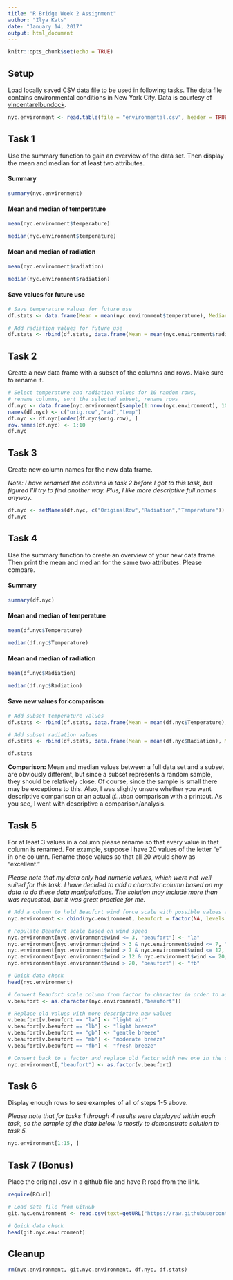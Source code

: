 ```yaml
---
title: "R Bridge Week 2 Assignment"
author: "Ilya Kats"
date: "January 14, 2017"
output: html_document
---
```


```r
knitr::opts_chunk$set(echo = TRUE)
```

## Setup

Load locally saved CSV data file to be used in following tasks. The data file contains environmental conditions in New York City. Data is courtesy of [vincentarelbundock](http://vincentarelbundock.github.io/Rdatasets/).

```r
nyc.environment <- read.table(file = "environmental.csv", header = TRUE, sep = ",")
```

## Task 1

Use the summary function to gain an overview of the data set. Then display the mean and median for at least two attributes.

#### Summary
```r
summary(nyc.environment)
```

#### Mean and median of temperature
```r
mean(nyc.environment$temperature)

median(nyc.environment$temperature)
```

#### Mean and median of radiation
```r
mean(nyc.environment$radiation)

median(nyc.environment$radiation)
```

#### Save values for future use
```r
# Save temperature values for future use
df.stats <- data.frame(Mean = mean(nyc.environment$temperature), Median = median(nyc.environment$temperature), row.names = "FullSet-Temp")

# Add radiation values for future use 
df.stats <- rbind(df.stats, data.frame(Mean = mean(nyc.environment$radiation), Median = median(nyc.environment$radiation), row.names = "FullSet-Rad"))
```

## Task 2

Create a new data frame with a subset of the columns and rows. Make sure to rename it.

```r
# Select temperature and radiation values for 10 random rows, 
# rename columns, sort the selected subset, rename rows 
df.nyc <- data.frame(nyc.environment[sample(1:nrow(nyc.environment), 10), c(1, 3:4)])
names(df.nyc) <- c("orig.row","rad","temp")
df.nyc <- df.nyc[order(df.nyc$orig.row), ]
row.names(df.nyc) <- 1:10
df.nyc
```

## Task 3

Create new column names for the new data frame.

_Note: I have renamed the columns in task 2 before I got to this task, but figured I'll try to find another way. Plus, I like more descriptive full names anyway._

```r
df.nyc <- setNames(df.nyc, c("OriginalRow","Radiation","Temperature"))
df.nyc
```

## Task 4

Use the summary function to create an overview of your new data frame. Then print the mean and median for the same two attributes. Please compare.

#### Summary
```r
summary(df.nyc)
```

#### Mean and median of temperature
```r
mean(df.nyc$Temperature)

median(df.nyc$Temperature)
```

#### Mean and median of radiation
```r
mean(df.nyc$Radiation)

median(df.nyc$Radiation)
```

#### Save new values for comparison
```r
# Add subset temperature values
df.stats <- rbind(df.stats, data.frame(Mean = mean(df.nyc$Temperature), Median = median(df.nyc$Temperature), row.names = "SubSet-Temp"))

# Add subset radiation values 
df.stats <- rbind(df.stats, data.frame(Mean = mean(df.nyc$Radiation), Median = median(df.nyc$Radiation), row.names = "SubSet-Rad"))

df.stats
```

__Comparison:__ Mean and median values between a full data set and a subset are obviously different, but since a subset represents a random sample, they should be relatively close. Of course, since the sample is small there may be exceptions to this. Also, I was slightly unsure whether you want descriptive comparison or an actual _if...then_ comparison with a printout. As you see, I went with descriptive a comparison/analysis.

## Task 5

For at least 3 values in a column please rename so that every value in that column is renamed. For example, suppose I have 20 values of the letter "e" in one column. Rename those values so that all 20 would show as "excellent."

_Please note that my data only had numeric values, which were not well suited for this task. I have decided to add a character column based on my data to do these data manipulations. The solution may include more than was requested, but it was great practice for me._

```r
# Add a column to hold Beaufort wind force scale with possible values applicable to the data set
nyc.environment <- cbind(nyc.environment, beaufort = factor(NA, levels = c("la", "lb", "gb", "mb", "fb")))

# Populate Beaufort scale based on wind speed
nyc.environment[nyc.environment$wind <= 3, "beaufort"] <- "la"
nyc.environment[nyc.environment$wind > 3 & nyc.environment$wind <= 7, "beaufort"] <- "lb"
nyc.environment[nyc.environment$wind > 7 & nyc.environment$wind <= 12, "beaufort"] <- "gb"
nyc.environment[nyc.environment$wind > 12 & nyc.environment$wind <= 20, "beaufort"] <- "mb"
nyc.environment[nyc.environment$wind > 20, "beaufort"] <- "fb"

# Quick data check
head(nyc.environment)

# Convert Beaufort scale column from factor to character in order to add new values previously not included
v.beaufort <- as.character(nyc.environment[,"beaufort"])

# Replace old values with more descriptive new values
v.beaufort[v.beaufort == "la"] <- "light air"
v.beaufort[v.beaufort == "lb"] <- "light breeze"
v.beaufort[v.beaufort == "gb"] <- "gentle breeze"
v.beaufort[v.beaufort == "mb"] <- "moderate breeze"
v.beaufort[v.beaufort == "fb"] <- "fresh breeze"

# Convert back to a factor and replace old factor with new one in the data set
nyc.environment[,"beaufort"] <- as.factor(v.beaufort)
```

## Task 6

Display enough rows to see examples of all of steps 1-5 above.

_Please note that for tasks 1 through 4 results were displayed within each task, so the sample of the data below is mostly to demonstrate solution to task 5._ 

```r
nyc.environment[1:15, ]
```

## Task 7 (Bonus)

Place the original .csv in a github file and have R read from the link.

```r
require(RCurl)

# Load data file from GitHub
git.nyc.environment <- read.csv(text=getURL("https://raw.githubusercontent.com/ilyakats/CUNY-R-Bridge-Workshop/master/git-environmental.csv"), header = TRUE, sep = ",")

# Quick data check
head(git.nyc.environment)
```

## Cleanup

```r
rm(nyc.environment, git.nyc.environment, df.nyc, df.stats)
```